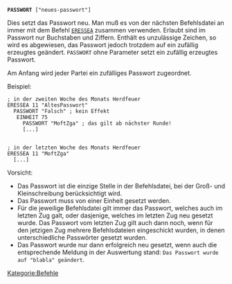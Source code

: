 <tt>'''PASSWORT''' ["neues-passwort"]</tt>

Dies setzt das Passwort neu. Man muß es von der nächsten Befehlsdatei an immer mit dem Befehl <tt>[[ERESSEA]]</tt> zusammen verwenden. Erlaubt sind im Passwort nur Buchstaben und Ziffern. Enthält es unzulässige Zeichen, so wird es abgewiesen, das Passwort jedoch trotzdem auf ein zufällig erzeugtes geändert. <tt>PASSWORT</tt> ohne Parameter setzt ein zufällig erzeugtes Passwort.

Am Anfang wird jeder Partei ein zufälliges Passwort zugeordnet.

Beispiel:

 ; in der zweiten Woche des Monats Herdfeuer
 ERESSEA 11 "AltesPasswort"
   PASSWORT "Falsch" ; kein Effekt
    EINHEIT 75
      PASSWORT "MoftZga" ; das gilt ab nächster Runde!
      [...]
    &nbsp;
    &nbsp;
 ; in der letzten Woche des Monats Herdfeuer
 ERESSEA 11 "MoftZga"
   [...]

Vorsicht:

* Das Passwort ist die einzige Stelle in der Befehlsdatei, bei der Groß- und Kleinschreibung berücksichtigt wird.
* Das Passwort muss von einer Einheit gesetzt werden.
* Für die jeweilige Befehlsdatei gilt immer das Passwort, welches auch im letzten Zug galt, oder dasjenige, welches im letzten Zug neu gesetzt wurde. Das Passwort vom letzten Zug gilt auch dann noch, wenn für den jetzigen Zug mehrere Befehlsdateien eingeschickt wurden, in denen unterschiedliche Passwörter gesetzt wurden.
* Das Passwort wurde nur dann erfolgreich neu gesetzt, wenn auch die entsprechende Meldung in der Auswertung stand: <tt>Das Passwort wurde auf "blabla" geändert</tt>.

[[Kategorie:Befehle]]